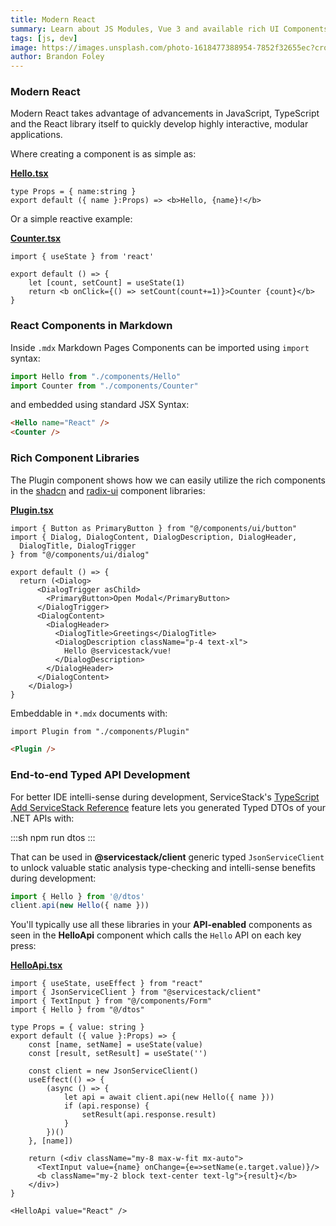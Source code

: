 ```yaml
---
title: Modern React
summary: Learn about JS Modules, Vue 3 and available rich UI Components
tags: [js, dev]
image: https://images.unsplash.com/photo-1618477388954-7852f32655ec?crop=entropy&fit=crop&h=1000&w=2000
author: Brandon Foley
---
```



### Modern React

Modern React takes advantage of advancements in JavaScript, TypeScript and the React library
itself to quickly develop highly interactive, modular applications.

Where creating a component is as simple as:

**[Hello.tsx](https://github.com/NetCoreTemplates/react-spa/blob/main/MyApp.Client/src/_posts/components/Hello.tsx)**

```tsx
type Props = { name:string }
export default ({ name }:Props) => <b>Hello, {name}!</b>
```
<div className="text-center text-2xl py-2">
    <Hello name="React" />
</div>

Or a simple reactive example:

**[Counter.tsx](https://github.com/NetCoreTemplates/react-spa/blob/main/MyApp.Client/src/_posts/components/Counter.tsx)**

```tsx
import { useState } from 'react'

export default () => {
    let [count, setCount] = useState(1)
    return <b onClick={() => setCount(count+=1)}>Counter {count}</b>
}
```

<div className="text-center text-2xl py-2 cursor-pointer select-none">
    <Counter />
</div>

### React Components in Markdown

Inside `.mdx` Markdown Pages Components can be imported using `import` syntax:

```ts
import Hello from "./components/Hello"
import Counter from "./components/Counter"
```

and embedded using standard JSX Syntax:

```html
<Hello name="React" />
<Counter />
```

### Rich Component Libraries

The Plugin component shows how we can easily utilize the rich components in the 
[shadcn](https://ui.shadcn.com/docs/components/accordion) and [radix-ui](https://www.radix-ui.com/)
component libraries:

**[Plugin.tsx](https://github.com/NetCoreTemplates/react-spa/blob/main/MyApp.Client/src/_posts/components/Plugin.tsx)**

```tsx
import { Button as PrimaryButton } from "@/components/ui/button"
import { Dialog, DialogContent, DialogDescription, DialogHeader,
  DialogTitle, DialogTrigger
} from "@/components/ui/dialog"

export default () => {
  return (<Dialog>
      <DialogTrigger asChild>
        <PrimaryButton>Open Modal</PrimaryButton>
      </DialogTrigger>
      <DialogContent>
        <DialogHeader>
          <DialogTitle>Greetings</DialogTitle>
          <DialogDescription className="p-4 text-xl">
            Hello @servicestack/vue!
          </DialogDescription>
        </DialogHeader>
      </DialogContent>
    </Dialog>)
}
```

Embeddable in `*.mdx` documents with:

```html
import Plugin from "./components/Plugin"

<Plugin />
```

<div className="text-center text-2xl py-8">
    <Plugin id="plugin" />
</div>

### End-to-end Typed API Development

For better IDE intelli-sense during development, ServiceStack's 
[TypeScript Add ServiceStack Reference](https://docs.servicestack.net/typescript-add-servicestack-reference) feature
lets you generated Typed DTOs of your .NET APIs with:

:::sh
npm run dtos
:::

That can be used in **@servicestack/client** generic typed `JsonServiceClient`
to unlock valuable static analysis type-checking and intelli-sense benefits during development:

```js
import { Hello } from '@/dtos'
client.api(new Hello({ name }))
```

You'll typically use all these libraries in your **API-enabled** components as seen in the
**HelloApi** component which calls the `Hello` API on each key press:

**[HelloApi.tsx](https://github.com/NetCoreTemplates/react-spa/blob/main/MyApp.Client/src/_posts/components/HelloApi.tsx)**

```tsx
import { useState, useEffect } from "react"
import { JsonServiceClient } from "@servicestack/client"
import { TextInput } from "@/components/Form"
import { Hello } from "@/dtos"

type Props = { value: string }
export default ({ value }:Props) => {
    const [name, setName] = useState(value)
    const [result, setResult] = useState('')
    
    const client = new JsonServiceClient()
    useEffect(() => {
        (async () => {
            let api = await client.api(new Hello({ name }))
            if (api.response) {
                setResult(api.response.result)
            }
        })()
    }, [name])

    return (<div className="my-8 max-w-fit mx-auto">
      <TextInput value={name} onChange={e=>setName(e.target.value)}/>
      <b className="my-2 block text-center text-lg">{result}</b>
    </div>)
}
```

```tsx
<HelloApi value="React" />
```

<HelloApi value="React" />
